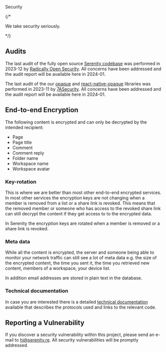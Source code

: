 
<div className="text-center mt-8">
  <DisplayHeading tag="h1">Security</DisplayHeading>
</div>

  {/* <p className="mt-5 text-xl text-gray-600">
    We take security seriously.
  </p> */}

## Audits

The last audit of the fully open source [Serenity codebase](https://github.com/serenity-kit/serenity) was performed in 2023-12 by [Radically Open Security](https://www.radicallyopensecurity.com/). All concerns have been addressed and the audit report will be available here in 2024-01.

The last audit of the our [opaque](https://github.com/serenity-kit/opaque/) and [react-native-opaque](https://github.com/serenity-kit/react-native-opaque) libraries was performed in 2023-11 by [7ASecurity](https://7asecurity.com/). All concerns have been addressed and the audit report will be available here in 2024-01.

## End-to-end Encryption

The following content is encrypted and can only be decrypted by the intended recipient:

- Page
- Page title
- Comment
- Comment reply
- Folder name
- Workspace name
- Workspace avatar

### Key-rotation

This is where we are better than most other end-to-end encrypted services. In most other services the encryption keys are not changing when a member is removed from a list or a share link is revoked. This means that the removed member or someone who has access to the revoked share link can still decrypt the content if they get access to to the encrypted data.

In Serenity the encryption keys are rotated when a member is removed or a share link is revoked.

### Meta data

While all the content is encrypted, the server and someone being able to monitor your network traffic can still see a lot of meta data e.g. the size of the encrypted content, the time you sent it, the time you retrieved new content, members of a workspace, your device list.

In addition email addresses are stored in plain text in the database.

### Technical documentation

In case you are interested there is a detailed [technical documentation](https://serenity-documentation.netlify.app/) available that describes the protocols used and links to the relevant code.

## Reporting a Vulnerability

If you discover a security vulnerability within this project, please send an e-mail to hi@serenity.re. All security vulnerabilities will be promptly addressed.